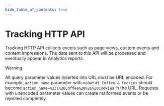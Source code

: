 ```yaml
---
hide_table_of_contents: true
---
```


# Tracking HTTP API

Tracking HTTP API collects events such as page views, custom events and
content impressions. The data sent to this API will be processed and
eventually appear in Analytics reports.

<div class="warning">

<div class="title">

Warning

</div>

All query parameter values inserted into URL must be URL encoded. For
example, `action_name` parameter with value `#1 Coffee & Cookies` should
become `action_name=%231%20Coffee%20%26%20Cookies` in the URL. Requests
with unencoded parameter values can create malformed events or be
rejected completely.

</div>



<RedocBrowser src="/static/api/tracker_tracking_api.json"/>